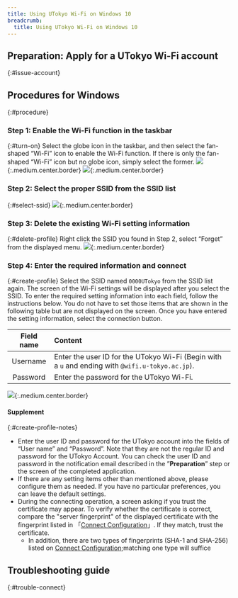 ```yaml
---
title: Using UTokyo Wi-Fi on Windows 10
breadcrumb:
  title: Using UTokyo Wi-Fi on Windows 10
---
```



<Mfa100 />

<Intro kindOfTerminal="terminal of Windows 10" confirmedTerminal=""/>

## Preparation: Apply for a UTokyo Wi-Fi account
{:#issue-account}
<IssueAccount />

## Procedures for Windows
{:#procedure}
### Step 1: Enable the Wi-Fi function in the taskbar
{:#turn-on}
Select the globe icon in the taskbar, and then select the fan-shaped “Wi-Fi” icon to enable the Wi-Fi function.
If there is only the fan-shaped “Wi-Fi” icon but no globe icon, simply select the former.
![](img/windows10-turnon-globe.PNG){:.medium.center.border}
![](img/windows10-turnon-sector.PNG){:.medium.center.border}

### Step 2: Select the proper SSID from the SSID list
{:#select-ssid}
<SelectSsid userIdField="user-name"/>
![](img/windows10-selectssid.PNG){:.medium.center.border}

### Step 3: Delete the existing Wi-Fi setting information
{:#delete-profile}
<DeleteProfile userIdField="user-name"/>
Right click the SSID you found in Step 2, select “Forget” from the displayed menu.
![](img/windows10-deleteprofile.jpg){:.medium.center.border}

### Step 4: Enter the required information and connect
{:#create-profile}
Select the SSID named `0000UTokyo` from the SSID list again.
The screen of the Wi-Fi settings will be displayed after you select the SSID. To enter the required setting information into each field, follow the instructions below. You do not have to set those items that are shown in the following table but are not displayed on the screen. Once you have entered the setting information, select the connection button.

| Field name      | Content     |
| :-----------: | :------------------- |
| Username      | Enter the user ID for the UTokyo Wi-Fi (Begin with a `u` and ending with `@wifi.u-tokyo.ac.jp`). |
| Password      | Enter the password for the UTokyo Wi-Fi.      |

![](img/windows10-createprofile.jpg){:.medium.center.border}

#### Supplement
{:#create-profile-notes}
* Enter the user ID and password for the UTokyo account into the fields of “User name” and “Password”. Note that they are not the regular ID and password for the UTokyo Account. You can check the user ID and password in the notification email described in the ”**Preparation**” step or the screen of the completed application.
* If there are any setting items other than mentioned above, please configure them as needed. If you have no particular preferences, you can leave the default settings.
* During the connecting operation, a screen asking if you trust the certificate may appear. To verify whether the certificate is correct, compare the "server fingerprint" of the displayed certificate with the fingerprint listed in 「[Connect Configuration](/utokyo_wifi/#connect-configuration)」. If they match, trust the certificate.
    * In addition, there are two types of fingerprints (SHA-1 and SHA-256) listed on [Connect Configuration](/en/utokyo_wifi/#connect-configuration);matching one type will suffice


## Troubleshooting guide 
{:#trouble-connect}
<TroubleConnect />